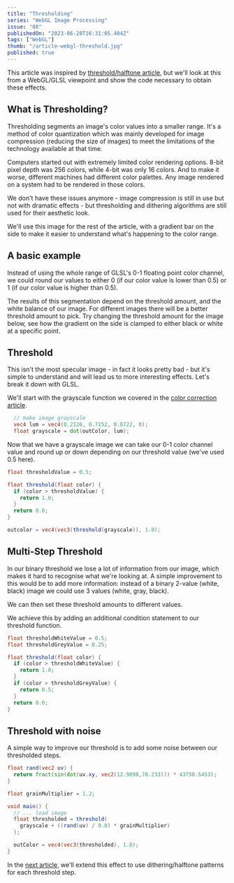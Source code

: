 ```yaml
---
title: "Thresholding"
series: "WebGL Image Processing"
issue: "08"
publishedOn: "2023-06-28T16:31:05.404Z"
tags: ["WebGL"]
thumb: "/article-webgl-threshold.jpg"
published: true
---
```


<WebGLImageProcessingIntro />

This article was inspired by [threshold/halftone article](http://caca.zoy.org/study/index.html), but we'll look at this from a WebGL/GLSL viewpoint and show the code necessary to obtain these effects.

## What is Thresholding?
Thresholding segments an image's color values into a smaller range. It's a method of color quantization which was mainly developed for image compression (reducing the size of images) to meet the limitations of the technology available at that time.

Computers started out with extremely limited color rendering options. 8-bit pixel depth was 256 colors, while 4-bit was only 16 colors. And to make it worse, different machines had different color palettes. Any image rendered on a system had to be rendered in those colors.

We don't have these issues anymore - image compression is still in use but not with dramatic effects - but thresholding and dithering algorithms are still used for their aesthetic look.

We'll use this image for the rest of the article, with a gradient bar on the side to make it easier to understand what's happening to the color range.

## A basic example
Instead of using the whole range of GLSL's 0-1 floating point color channel, we could round our values to either 0 (if our color value is lower than 0.5) or 1 (if our color value is higher than 0.5).

The results of this segmentation depend on the threshold amount, and the white balance of our image. For different images there will be a better threshold amount to pick. Try changing the threshold amount for the image below, see how the gradient on the side is clamped to either black or white at a specific point.

<Dither step="1-threshold" />

## Threshold

This isn't the most specular image - in fact it looks pretty bad - but it's simple to understand and will lead us to more interesting effects. Let's break it down with GLSL.

We'll start with the grayscale function we covered in the [color correction article](/p/webgl-color-correction).

```glsl
  // make image grayscale
  vec4 lum = vec4(0.2126, 0.7152, 0.0722, 0);
  float grayscale = dot(outColor, lum);
```

Now that we have a grayscale image we can take our 0-1 color channel value and round up or down depending on our threshold value (we've used 0.5 here).

```glsl
float thresholdValue = 0.5;

float threshold(float color) {
  if (color > thresholdValue) {
    return 1.0;
  }
  return 0.0;
}

outcolor = vec4(vec3(threshold(grayscale)), 1.0);
```

## Multi-Step Threshold

In our binary threshold we lose a lot of information from our image, which makes it hard to recognise what we're looking at. A simple improvement to this would be to add more information: instead of a binary 2-value (white, black) image we could use 3 values (white, gray, black).

We can then set these threshold amounts to different values.

<Dither step="2-threshold-steps" />

We achieve this by adding an additional condition statement to our threshold function.

```glsl
float thresholdWhiteValue = 0.5;
float thresholdGreyValue = 0.25;

float threshold(float color) {
  if (color > thresholdWhiteValue) {
    return 1.0;
  }
  if (color > thresholdGreyValue) {
    return 0.5;
  }
  return 0.0;
}
```

## Threshold with noise

A simple way to improve our threshold is to add some noise between our thresholded steps.

<Dither step="3-threshold-noise" />

```glsl
float rand(vec2 uv) {
  return fract(sin(dot(uv.xy, vec2(12.9898,78.233))) * 43758.5453);
}

float grainMultiplier = 1.2;

void main() {
  // ... load image 
  float thresholded = threshold(
    grayscale + ((rand(uv) / 9.0) * grainMultiplier)
  );

  outColor = vec4(vec3(thresholded), 1.0);
}
```

In the [next article](/p/webgl-dithering), we'll extend this effect to use dithering/halftone patterns for each threshold step.

<ArticlePreview slug="webgl-dithering" />
